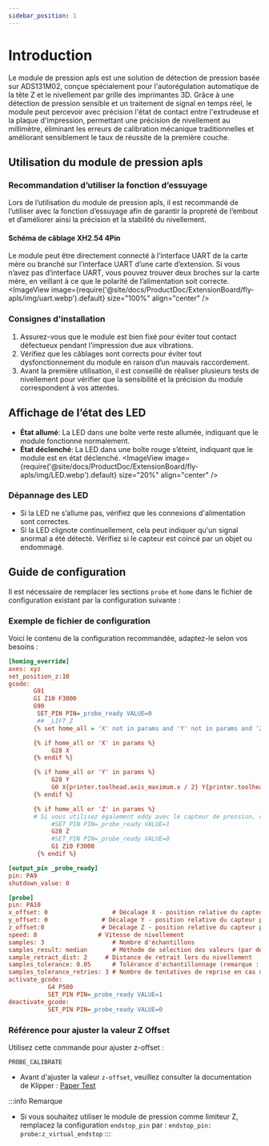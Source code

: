 ```yaml
---
sidebar_position: 1
---
```


# Introduction
Le module de pression apls est une solution de détection de pression basée sur ADS131M02, conçue spécialement pour l'autorégulation automatique de la tête Z et le nivellement par grille des imprimantes 3D. Grâce à une détection de pression sensible et un traitement de signal en temps réel, le module peut percevoir avec précision l'état de contact entre l'extrudeuse et la plaque d'impression, permettant une précision de nivellement au millimètre, éliminant les erreurs de calibration mécanique traditionnelles et améliorant sensiblement le taux de réussite de la première couche.

## Utilisation du module de pression apls

### Recommandation d’utiliser la fonction d’essuyage
Lors de l’utilisation du module de pression apls, il est recommandé de l’utiliser avec la fonction d’essuyage afin de garantir la propreté de l’embout et d’améliorer ainsi la précision et la stabilité du nivellement.

#### Schéma de câblage XH2.54 4Pin
Le module peut être directement connecté à l’interface UART de la carte mère ou branché sur l’interface UART d’une carte d’extension. Si vous n’avez pas d’interface UART, vous pouvez trouver deux broches sur la carte mère, en veillant à ce que le polarité de l’alimentation soit correcte.
<ImageView image={require('@site/docs/ProductDoc/ExtensionBoard/fly-apls/img/uart.webp').default} size="100%" align="center" />

### Consignes d'installation
1. Assurez-vous que le module est bien fixé pour éviter tout contact défectueux pendant l’impression due aux vibrations.
2. Vérifiez que les câblages sont corrects pour éviter tout dysfonctionnement du module en raison d’un mauvais raccordement.
3. Avant la première utilisation, il est conseillé de réaliser plusieurs tests de nivellement pour vérifier que la sensibilité et la précision du module correspondent à vos attentes.

## Affichage de l’état des LED
- **État allumé**: La LED dans une boîte verte reste allumée, indiquant que le module fonctionne normalement.
- **État déclenché**: La LED dans une boîte rouge s’éteint, indiquant que le module est en état déclenché.
<ImageView image={require('@site/docs/ProductDoc/ExtensionBoard/fly-apls/img/LED.webp').default} size="20%" align="center" />

### Dépannage des LED
- Si la LED ne s’allume pas, vérifiez que les connexions d'alimentation sont correctes.
- Si la LED clignote continuellement, cela peut indiquer qu'un signal anormal a été détecté. Vérifiez si le capteur est coincé par un objet ou endommagé.

## Guide de configuration
Il est nécessaire de remplacer les sections `probe` et `home` dans le fichier de configuration existant par la configuration suivante :

### Exemple de fichier de configuration
Voici le contenu de la configuration recommandée, adaptez-le selon vos besoins :


```cfg
[homing_override]
axes: xyz
set_position_z:10
gcode:
       G91
       G1 Z10 F3000
       G90
        SET_PIN PIN=_probe_ready VALUE=0
        ## _LIFT_Z
       {% set home_all = 'X' not in params and 'Y' not in params and 'Z' not in params %}

       {% if home_all or 'X' in params %}
            G28 X
       {% endif %}

       {% if home_all or 'Y' in params %}
            G28 Y
            G0 X{printer.toolhead.axis_maximum.x / 2} Y{printer.toolhead.axis_maximum.y / 2} F6000
       {% endif %}

       {% if home_all or 'Z' in params %}
       # Si vous utilisez également eddy avec le capteur de pression, décommentez la ligne ci-dessous
            #SET_PIN PIN=_probe_ready VALUE=1 
            G28 Z 
            #SET_PIN PIN=_probe_ready VALUE=0
            G1 Z10 F3000           
        {% endif %}

[output_pin _probe_ready]
pin: PA9
shutdown_value: 0

[probe]
pin: PA10
x_offset: 0                  # Décalage X - position relative du capteur par rapport à l'embout
y_offset: 0               # Décalage Y - position relative du capteur par rapport à l'embout
z_offset:0                # Décalage Z - position relative du capteur par rapport à l'embout
speed: 8                 # Vitesse de nivellement
samples: 3                   # Nombre d'échantillons
samples_result: median       # Méthode de sélection des valeurs (par défaut : médiane)
sample_retract_dist: 2     # Distance de retrait lors du nivellement
samples_tolerance: 0.05      # Tolérance d'échantillonnage (remarque : une valeur trop petite peut augmenter le nombre d'échantillons)
samples_tolerance_retries: 3 # Nombre de tentatives de reprise en cas de dépassement de tolérance
activate_gcode:
           G4 P500
           SET_PIN PIN=_probe_ready VALUE=1
deactivate_gcode:
           SET_PIN PIN=_probe_ready VALUE=0  
```

### Référence pour ajuster la valeur Z Offset
Utilisez cette commande pour ajuster z-offset :
```gcode
PROBE_CALIBRATE
```

- Avant d'ajuster la valeur `z-offset`, veuillez consulter la documentation de Klipper : [Paper Test](https://www.klipper3d.org/Bed_Level.html#the-paper-test)

:::info Remarque
- Si vous souhaitez utiliser le module de pression comme limiteur Z, remplacez la configuration `endstop_pin` par : `endstop_pin: probe:z_virtual_endstop`
:::
